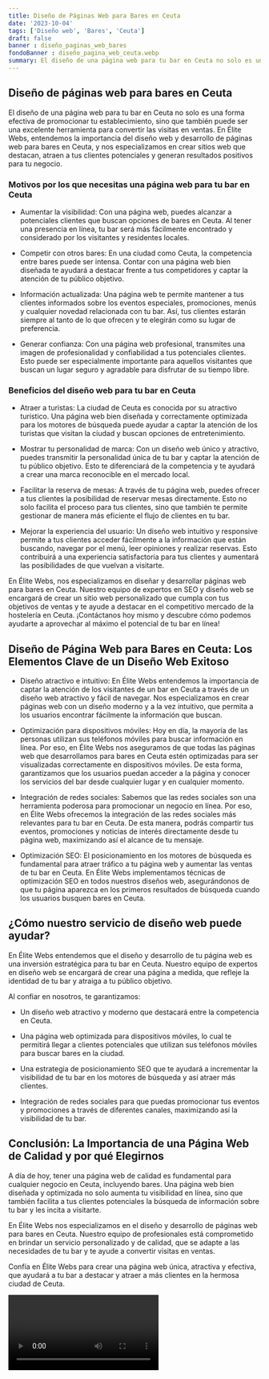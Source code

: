 ```yaml
---
title: Diseño de Páginas Web para Bares en Ceuta
date: '2023-10-04'
tags: ['Diseño web', 'Bares', 'Ceuta']
draft: false
banner : diseño_paginas_web_bares
fondoBanner : diseño_pagina_web_ceuta.webp
summary: El diseño de una página web para tu bar en Ceuta no solo es una forma efectiva de promocionar tu establecimiento, sino que también puede ser una excelente herramienta para convertir las visitas en ventas. En Élite Webs, entendemos la importancia del diseño web y desarrollo de páginas web para bares en Ceuta, y nos especializamos en crear sitios web que destacan, atraen a tus clientes potenciales y generan resultados positivos para tu negocio.
---
```


## Diseño de páginas web para bares en Ceuta

El diseño de una página web para tu bar en Ceuta no solo es una forma efectiva de promocionar tu establecimiento, sino que también puede ser una excelente herramienta para convertir las visitas en ventas. En Élite Webs, entendemos la importancia del diseño web y desarrollo de páginas web para bares en Ceuta, y nos especializamos en crear sitios web que destacan, atraen a tus clientes potenciales y generan resultados positivos para tu negocio.

### Motivos por los que necesitas una página web para tu bar en Ceuta

- Aumentar la visibilidad: Con una página web, puedes alcanzar a potenciales clientes que buscan opciones de bares en Ceuta. Al tener una presencia en línea, tu bar será más fácilmente encontrado y considerado por los visitantes y residentes locales.

- Competir con otros bares: En una ciudad como Ceuta, la competencia entre bares puede ser intensa. Contar con una página web bien diseñada te ayudará a destacar frente a tus competidores y captar la atención de tu público objetivo.

- Información actualizada: Una página web te permite mantener a tus clientes informados sobre los eventos especiales, promociones, menús y cualquier novedad relacionada con tu bar. Así, tus clientes estarán siempre al tanto de lo que ofrecen y te elegirán como su lugar de preferencia.

- Generar confianza: Con una página web profesional, transmites una imagen de profesionalidad y confiabilidad a tus potenciales clientes. Esto puede ser especialmente importante para aquellos visitantes que buscan un lugar seguro y agradable para disfrutar de su tiempo libre.

### Beneficios del diseño web para tu bar en Ceuta

- Atraer a turistas: La ciudad de Ceuta es conocida por su atractivo turístico. Una página web bien diseñada y correctamente optimizada para los motores de búsqueda puede ayudar a captar la atención de los turistas que visitan la ciudad y buscan opciones de entretenimiento.

- Mostrar tu personalidad de marca: Con un diseño web único y atractivo, puedes transmitir la personalidad única de tu bar y captar la atención de tu público objetivo. Esto te diferenciará de la competencia y te ayudará a crear una marca reconocible en el mercado local.

- Facilitar la reserva de mesas: A través de tu página web, puedes ofrecer a tus clientes la posibilidad de reservar mesas directamente. Esto no solo facilita el proceso para tus clientes, sino que también te permite gestionar de manera más eficiente el flujo de clientes en tu bar.

- Mejorar la experiencia del usuario: Un diseño web intuitivo y responsive permite a tus clientes acceder fácilmente a la información que están buscando, navegar por el menú, leer opiniones y realizar reservas. Esto contribuirá a una experiencia satisfactoria para tus clientes y aumentará las posibilidades de que vuelvan a visitarte.

En Élite Webs, nos especializamos en diseñar y desarrollar páginas web para bares en Ceuta. Nuestro equipo de expertos en SEO y diseño web se encargará de crear un sitio web personalizado que cumpla con tus objetivos de ventas y te ayude a destacar en el competitivo mercado de la hostelería en Ceuta. ¡Contáctanos hoy mismo y descubre cómo podemos ayudarte a aprovechar al máximo el potencial de tu bar en línea!

<GifSeo />

<Cta />

## Diseño de Página Web para Bares en Ceuta: Los Elementos Clave de un Diseño Web Exitoso

- Diseño atractivo e intuitivo: En Élite Webs entendemos la importancia de captar la atención de los visitantes de un bar en Ceuta a través de un diseño web atractivo y fácil de navegar. Nos especializamos en crear páginas web con un diseño moderno y a la vez intuitivo, que permita a los usuarios encontrar fácilmente la información que buscan.

- Optimización para dispositivos móviles: Hoy en día, la mayoría de las personas utilizan sus teléfonos móviles para buscar información en línea. Por eso, en Élite Webs nos aseguramos de que todas las páginas web que desarrollamos para bares en Ceuta estén optimizadas para ser visualizadas correctamente en dispositivos móviles. De esta forma, garantizamos que los usuarios puedan acceder a la página y conocer los servicios del bar desde cualquier lugar y en cualquier momento.

- Integración de redes sociales: Sabemos que las redes sociales son una herramienta poderosa para promocionar un negocio en línea. Por eso, en Élite Webs ofrecemos la integración de las redes sociales más relevantes para tu bar en Ceuta. De esta manera, podrás compartir tus eventos, promociones y noticias de interés directamente desde tu página web, maximizando así el alcance de tu mensaje.

- Optimización SEO: El posicionamiento en los motores de búsqueda es fundamental para atraer tráfico a tu página web y aumentar las ventas de tu bar en Ceuta. En Élite Webs implementamos técnicas de optimización SEO en todos nuestros diseños web, asegurándonos de que tu página aparezca en los primeros resultados de búsqueda cuando los usuarios busquen bares en Ceuta.

## ¿Cómo nuestro servicio de diseño web puede ayudar?

En Élite Webs entendemos que el diseño y desarrollo de tu página web es una inversión estratégica para tu bar en Ceuta. Nuestro equipo de expertos en diseño web se encargará de crear una página a medida, que refleje la identidad de tu bar y atraiga a tu público objetivo.

Al confiar en nosotros, te garantizamos:

- Un diseño web atractivo y moderno que destacará entre la competencia en Ceuta.

- Una página web optimizada para dispositivos móviles, lo cual te permitirá llegar a clientes potenciales que utilizan sus teléfonos móviles para buscar bares en la ciudad.

- Una estrategia de posicionamiento SEO que te ayudará a incrementar la visibilidad de tu bar en los motores de búsqueda y así atraer más clientes.

- Integración de redes sociales para que puedas promocionar tus eventos y promociones a través de diferentes canales, maximizando así la visibilidad de tu bar.

## Conclusión: La Importancia de una Página Web de Calidad y por qué Elegirnos

A día de hoy, tener una página web de calidad es fundamental para cualquier negocio en Ceuta, incluyendo bares. Una página web bien diseñada y optimizada no solo aumenta tu visibilidad en línea, sino que también facilita a tus clientes potenciales la búsqueda de información sobre tu bar y les incita a visitarte.

En Élite Webs nos especializamos en el diseño y desarrollo de páginas web para bares en Ceuta. Nuestro equipo de profesionales está comprometido en brindar un servicio personalizado y de calidad, que se adapte a las necesidades de tu bar y te ayude a convertir visitas en ventas.

Confía en Élite Webs para crear una página web única, atractiva y efectiva, que ayudará a tu bar a destacar y atraer a más clientes en la hermosa ciudad de Ceuta.

<Video />

<CtaBot job='Bares' city='Ceuta'/>

<Gmaps query='Ceuta+españa+maps' />